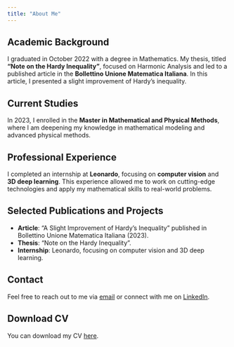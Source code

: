 ```yaml
---
title: "About Me"
---
```


## Academic Background

I graduated in October 2022 with a degree in Mathematics. My thesis, titled **"Note on the Hardy Inequality"**, focused on Harmonic Analysis and led to a published article in the **Bollettino Unione Matematica Italiana**. In this article, I presented a slight improvement of Hardy's inequality.

## Current Studies

In 2023, I enrolled in the **Master in Mathematical and Physical Methods**, where I am deepening my knowledge in mathematical modeling and advanced physical methods.

## Professional Experience

I completed an internship at **Leonardo**, focusing on **computer vision** and **3D deep learning**. This experience allowed me to work on cutting-edge technologies and apply my mathematical skills to real-world problems.

## Selected Publications and Projects

- **Article**: "A Slight Improvement of Hardy's Inequality" published in Bollettino Unione Matematica Italiana (2023).
- **Thesis**: "Note on the Hardy Inequality".
- **Internship**: Leonardo, focusing on computer vision and 3D deep learning.

## Contact

Feel free to reach out to me via [email](mailto:your.email@example.com) or connect with me on [LinkedIn](https://www.linkedin.com/in/yourprofile).

## Download CV

You can download my CV [here](link-to-your-cv).

